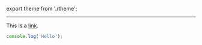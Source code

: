 export theme from './theme';

<Head>
  <title>FOSDEM 2019</title>
  <link href="https://fonts.googleapis.com/css?family=Muli:900" rel="stylesheet" />
</Head>

<MainTitle />

---

<Title affix="1.">First order</Title>

This is a [link](http://google.com).

```js
console.log('Hello');
```

